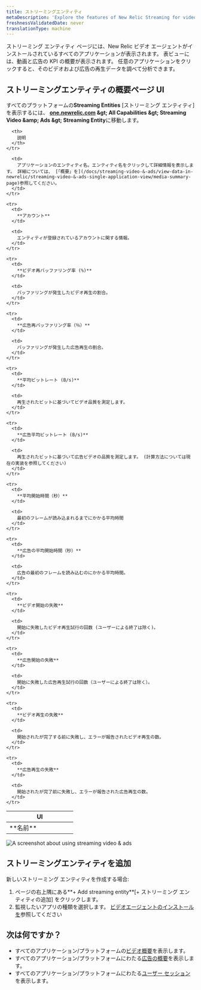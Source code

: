 ```yaml
---
title: ストリーミングエンティティ
metaDescription: 'Explore the features of New Relic Streaming for video and ads, providing detailed insights into active entities.'
freshnessValidatedDate: never
translationType: machine
---
```


ストリーミング エンティティ ページには、New Relic ビデオ エージェントがインストールされているすべてのアプリケーションが表示されます。 表ビューには、動画と広告の KPI の概要が表示されます。 任意のアプリケーションをクリックすると、そのビデオおよび広告の再生データを調べて分析できます。

## ストリーミングエンティティの概要ページ UI

すべてのプラットフォームの**Streaming Entities** \[ストリーミング エンティティ]を表示するには、 <DNT>**[one.newrelic.com](https://one.newrelic.com) &amp;gt; All Capabilities &amp;gt; Streaming Video &amp;amp; Ads &amp;gt; Streaming Entity**</DNT>に移動します。

<table>
  <thead>
    <tr>
      <th width="50%">
        UI
      </th>

      <th>
        説明
      </th>
    </tr>
  </thead>

  <tbody>
    <tr>
      <td>
        **名前**
      </td>

      <td>
        アプリケーションのエンティティ名。エンティティ名をクリックして詳細情報を表示します。 詳細については、 [「概要」を](/docs/streaming-video-&-ads/view-data-in-newrelic/streaming-video-&-ads-single-application-view/media-summary-page)参照してください。
      </td>
    </tr>

    <tr>
      <td>
        **アカウント**
      </td>

      <td>
        エンティティが登録されているアカウントに関する情報。
      </td>
    </tr>

    <tr>
      <td>
        **ビデオ再バッファリング率 (%)**
      </td>

      <td>
        バッファリングが発生したビデオ再生の割合。
      </td>
    </tr>

    <tr>
      <td>
        **広告再バッファリング率（％）**
      </td>

      <td>
        バッファリングが発生した広告再生の割合。
      </td>
    </tr>

    <tr>
      <td>
        **平均ビットレート (B/s)**
      </td>

      <td>
        再生されたビットに基づいてビデオ品質を測定します。
      </td>
    </tr>

    <tr>
      <td>
        **広告平均ビットレート (B/s)**
      </td>

      <td>
        再生されたビットに基づいて広告ビデオの品質を測定します。 (計算方法については現在の実装を参照してください)
      </td>
    </tr>

    <tr>
      <td>
        **平均開始時間（秒）**
      </td>

      <td>
        最初のフレームが読み込まれるまでにかかる平均時間
      </td>
    </tr>

    <tr>
      <td>
        **広告の平均開始時間（秒）**
      </td>

      <td>
        広告の最初のフレームを読み込むのにかかる平均時間。
      </td>
    </tr>

    <tr>
      <td>
        **ビデオ開始の失敗**
      </td>

      <td>
        開始に失敗したビデオ再生試行の回数 (ユーザーによる終了は除く)。
      </td>
    </tr>

    <tr>
      <td>
        **広告開始の失敗**
      </td>

      <td>
        開始に失敗した広告再生試行の回数（ユーザーによる終了は除く）。
      </td>
    </tr>

    <tr>
      <td>
        **ビデオ再生の失敗**
      </td>

      <td>
        開始されたが完了する前に失敗し、エラーが報告されたビデオ再生の数。
      </td>
    </tr>

    <tr>
      <td>
        **広告再生の失敗**
      </td>

      <td>
        開始されたが完了前に失敗し、エラーが報告された広告再生の数。
      </td>
    </tr>
  </tbody>
</table>

<img title="Streamng video & ads" alt="A screenshot about using streaming video & ads" src="/images/streaming-entity.webp" />

## ストリーミングエンティティを追加

新しいストリーミング エンティティを作成する場合:

1. ページの右上隅にある**+ Add streaming entity**\[+ ストリーミング エンティティの追加] をクリックします。
2. 監視したいアプリの種類を選択します。 [ビデオエージェントのインストールを](/docs/streaming-video-&-ads/installation/install-the-streaming-video-&-ads-agent/#installation)参照してください

## 次は何ですか？

* すべてのアプリケーション/プラットフォームの[ビデオ概要](/docs/streaming-video-&-ads/view-data-in-newrelic/streaming-video-&-ads-all-platform-view/video-overview)を表示します。
* すべてのアプリケーション/プラットフォームにわたる[広告の概要](/docs/streaming-video-&-ads/view-data-in-newrelic/streaming-video-&-ads-all-platform-view/ads-overview)を表示します。
* すべてのアプリケーション/プラットフォームにわたる[ユーザー セッション](/docs/streaming-video-&-ads/view-data-in-newrelic/streaming-video-&-ads-all-platform-view/user-sessions/overview)を表示します。
